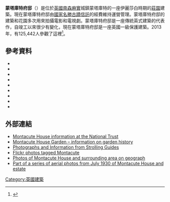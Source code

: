 '''蒙塔庫特府邸'''（{{lang-en|Montacute House}}）是位於[[英國|英國]][[南森麻實|南森麻實]]城鎮蒙塔庫特的一座伊麗莎白時期的[[莊園|莊園]]建築。現在蒙塔庫特府邸由[[國家名勝古蹟信託|國家名勝古蹟信託]]的經費維持運營管理。蒙塔庫特府邸的建築和花園多次用來拍攝電影和電視劇。蒙塔庫特府邸是一座傳統英式建築的代表作，自竣工以來很少有變化，現在蒙塔庫特府邸是一座英國一級保護建築。2013年，有125,442人參觀了這裡<ref>{{cite web |url=http://www.alva.org.uk/details.cfm?p=604 |title=2013 Visitor Figures |accessdate=30 May 2014 |publisher=Association of Leading Visitor Attractions |archive-date=2014-05-31 |archive-url=https://web.archive.org/web/20140531124454/http://www.alva.org.uk/details.cfm?p=604 |dead-url=no }}</ref>。

==參考資料==
{{reflist}}
{{refbegin}}
*{{cite book |last=Bond |first=James |title=Somerset Parks and Gardens |publisher=Somerset Books |year=1998 |isbn=978-0-86183-465-5|ref=harv}}
*{{cite book |last=Colvin|first=Howard |title=A Biographical Dictionary of British Architects, 1600–1840 |year=1997 |publisher=Yale University Press |isbn=978-0-300-07207-5 |ref=harv}}
*{{cite book |last=Dunning |first=Robert |title=Some Somerset Country Houses |url=https://archive.org/details/somesomersetcoun0000dunn |year=1991 |publisher=Dovecote Press |location=Wimborne |isbn=978-0-946159-85-7 |ref=harv}}
*{{cite book |last=Girouard |first=Mark |authorlink=Mark Girouard |year=1978 |title=Life in the English Country House |url=https://archive.org/details/lifeinenglishcou0000giro |publisher=Yale University Press |isbn=0-300-02273-5 |ref=harv}}
*{{cite book |last=Greenwood |first=Charles |title=Famous houses of the West Country |year=1977 |publisher=Kingsmead Press |isbn=978-0-901571-87-8 |ref=harv}}
*{{cite book |last=Halliday |first=F. E. |year=1967 |title=Cultural History of England |url=https://archive.org/details/illustratedcultu0000hall_e1m2 |publisher=Thames and Hudson |isbn=0-517-34170-0 |ref=harv}}
*{{cite book |last=Lines |first=Charles |title=Montacute and the Phelips Family |year=1902 |publisher=English Counties Periodicals Ltd |location=Leamington Spa |ref=harv}}
*{{cite book |last=Nicolson |first=Nigel |authorlink=Nigel Nicolson |year=1965 |title=Great houses of Britain |publisher=Hamlyn Publishing Group |isbn=0-586-05604-1 |ref=harv}}
*{{cite book |last=Rogers |first=Malcolm |year=1991 |title=Montacute House |url=https://archive.org/details/montacutehouseso0000roge |publisher=The National Trust |isbn=0-7078-0138-9 |ref=harv}}
{{refend}}
==外部連結==
{{Commonscat|Montacute House|蒙塔庫特府邸}}
*[http://www.nationaltrust.org.uk/montacute-house/ Montacute House information at the National Trust] {{Wayback|url=http://www.nationaltrust.org.uk/montacute-house/ |date=20130410125137 }}
*[http://www.gardenvisit.com/garden/montacute_house_garden Montacute House Garden – information on garden history]
*[http://www.strollingguides.co.uk/books/somerset/places/montacute.php Photographs and Information from Strolling Guides]
*[http://www.flickr.com/search/?q=Montacute&w=all&s=int Flickr photos tagged Montacute]
*[http://www.geograph.org.uk/search.php?i=4172074 Photos of Montacute House and surrounding area on geograph]
*[http://www.britainfromabove.org.uk/image/epw033431?filter=new&ref=5232 Part of a series of aerial photos from July 1930 of Montacute House and estate]

[[Category:英國建築|Category:英國建築]]